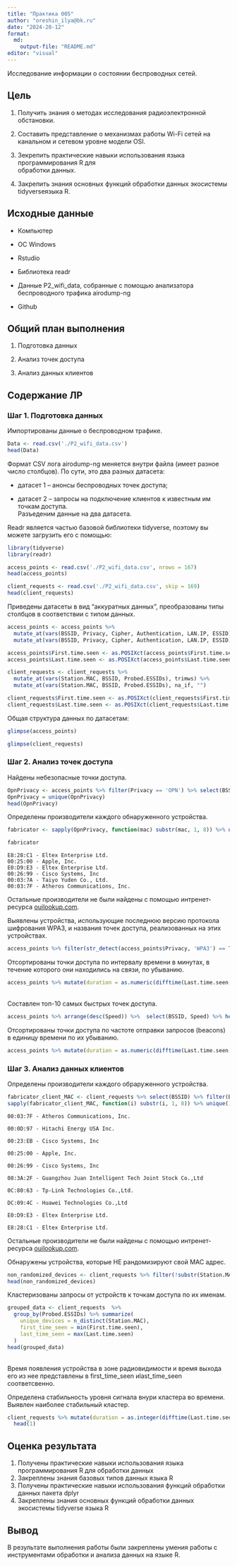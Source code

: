 ```yaml
---
title: "Практика 005"
author: "oreshin_ilya@bk.ru"
date: "2024-20-12"
format:
  md:
    output-file: "README.md"
editor: "visual"
---
```


Исследование информации о состоянии беспроводных сетей.

## Цель

1.  Получить знания о методах исследования радиоэлектронной обстановки.

2.  Составить представление о механизмах работы Wi-Fi сетей на канальном и сетевом уровне модели OSI.

3.  Зекрепить практические навыки использования языка программирования R для\
    обработки данных.

4.  Закрепить знания основных функций обработки данных экосистемы tidyverseязыка R.

## Исходные данные

-   Компьютер

-   ОС Windows

-   Rstudio

-   Библиотека readr

-   Данные P2_wifi_data, собранные с помощью анализатора беспроводного трафика airodump-ng

-   Github

## Общий план выполнения

1.  Подготовка данных

2.  Анализ точек доступа

3.  Анализ данных клиентов

## Содержание ЛР

### Шаг 1. Подготовка данных

Импортированы данные о беспроводном трафике.

```r
Data <- read.csv('./P2_wifi_data.csv')
head(Data)
```

Формат CSV лога airodump-ng меняется внутри файла (имеет разное число столбцов). По сути, это два разных датасета:

-   датасет 1 – анонсы беспроводных точек доступа;

-   датасет 2 – запросы на подключение клиентов к известным им точкам доступа.\
    Разъеденим данные на два датасета.

Readr является частью базовой библиотеки tidyverse, поэтому вы можете загрузить его с помощью:

```r
library(tidyverse)
library(readr)
```

```r
access_points <- read.csv('./P2_wifi_data.csv', nrows = 167)
head(access_points)

```

```r
client_requests <- read.csv('./P2_wifi_data.csv', skip = 169)
head(client_requests)
```

Приведены датасеты в вид “аккуратных данных”, преобразованы типы столбцов в соответствии с типом данных.

```r
access_points <- access_points %>% 
  mutate_at(vars(BSSID, Privacy, Cipher, Authentication, LAN.IP, ESSID), trimws) %>%
  mutate_at(vars(BSSID, Privacy, Cipher, Authentication, LAN.IP, ESSID), na_if, "")

access_points$First.time.seen <- as.POSIXct(access_points$First.time.seen, format = "%Y-%m-%d %H:%M:%S")
access_points$Last.time.seen <- as.POSIXct(access_points$Last.time.seen, format = "%Y-%m-%d %H:%M:%S")

client_requests <- client_requests %>% 
  mutate_at(vars(Station.MAC, BSSID, Probed.ESSIDs), trimws) %>%
  mutate_at(vars(Station.MAC, BSSID, Probed.ESSIDs), na_if, "")

client_requests$First.time.seen <- as.POSIXct(client_requests$First.time.seen, format = "%Y-%m-%d %H:%M:%S")
client_requests$Last.time.seen <- as.POSIXct(client_requests$Last.time.seen, format = "%Y-%m-%d %H:%M:%S")

```

Общая структура данных по датасетам:\

```r
glimpse(access_points)
```

```r
glimpse(client_requests)
```

### Шаг 2. Анализ точек доступа

Найдены небезопасные точки доступа.

```r
OpnPrivacy <- access_points %>% filter(Privacy == 'OPN') %>% select(BSSID)
OpnPrivacy = unique(OpnPrivacy)
head(OpnPrivacy)
```

Определены производители каждого обнаруженного устройства.

```r
fabricator <- sapply(OpnPrivacy, function(mac) substr(mac, 1, 8)) %>% unique()

fabricator
```

```         
E8:28:C1 - Eltex Enterprise Ltd.
00:25:00 - Apple, Inc.
E0:D9:E3 - Eltex Enterprise Ltd.
00:26:99 - Cisco Systems, Inc
00:03:7A - Taiyo Yuden Co., Ltd.
00:03:7F - Atheros Communications, Inc.
```

Остальные производители не были найдены с помощью интренет-ресурса [ouilookup.com](https://ouilookup.com/).

Выявлены устройства, использующие последнюю версию протокола шифрования WPA3, и названия точек доступа, реализованных на этих устройствах.

```r
access_points %>% filter(str_detect(access_points$Privacy, 'WPA3') == TRUE) %>% select(BSSID, ESSID)
```

Отсортированы точки доступа по интервалу времени в минутах, в течение которого они находились на связи, по убыванию.

```r
access_points %>% mutate(duration = as.numeric(difftime(Last.time.seen, First.time.seen, units = "secs"))) %>% arrange(desc(duration)) %>% select(BSSID, duration) %>% head(10)
```

\
Составлен топ-10 самых быстрых точек доступа.

```r
access_points %>% arrange(desc(Speed)) %>%  select(BSSID, Speed) %>% head(10)
```

Отсортированы точки доступа по частоте отправки запросов (beacons) в единицу времени по их убыванию.

```r

access_points %>% mutate(duration = as.numeric(difftime(Last.time.seen, First.time.seen, units = "secs"))) %>% filter(as.integer(duration) != 0) %>% mutate(beacons_per_second = X..beacons / as.integer(duration)) %>% arrange(desc(beacons_per_second)) %>% select(BSSID, X..beacons, duration, beacons_per_second ) %>% head()


```

### Шаг 3. Анализ данных клиентов

Определены производители каждого обраруженного устройства.

```r
fabricator_client_MAC <- client_requests %>% select(BSSID) %>% filter(BSSID != "(not associated)" & !is.na(BSSID)) %>% arrange(BSSID)
sapply(fabricator_client_MAC, function(i) substr(i, 1, 8)) %>% unique() 
```

```         
00:03:7F - Atheros Communications, Inc.

00:0D:97 - Hitachi Energy USA Inc.

00:23:EB - Cisco Systems, Inc

00:25:00 - Apple, Inc.

00:26:99 - Cisco Systems, Inc

08:3A:2F - Guangzhou Juan Intelligent Tech Joint Stock Co.,Ltd

0C:80:63 - Tp-Link Technologies Co.,Ltd.

DC:09:4C - Huawei Technologies Co.,Ltd

E0:D9:E3 - Eltex Enterprise Ltd.

E8:28:C1 - Eltex Enterprise Ltd.
```

Остальные производители не были найдены с помощью интренет-ресурса [ouilookup.com](https://ouilookup.com/).

Обнаружены устройства, которые НЕ рандомизируют свой MAC адрес.

```r
non_randomized_devices <- client_requests %>% filter(!substr(Station.MAC, 2, 2) %in% c("2", "6", "A", "E"))  %>% select(Station.MAC) 
head(non_randomized_devices)


```

Кластеризованы запросы от устройств к точкам доступа по их именам.

```r
grouped_data <- client_requests  %>%
  group_by(Probed.ESSIDs) %>% summarize(
    unique_devices = n_distinct(Station.MAC), 
    first_time_seen = min(First.time.seen),  
    last_time_seen = max(Last.time.seen)
  )
head(grouped_data)
```

\
Время появления устройства в зоне радиовидимости и время выхода его из нее представлены в first_time_seen иlast_time_seen соответсвенно.

Определена стабильность уровня сигнала внури кластера во времени. Выявлен наиболее стабильный кластер.

```r
client_requests %>% mutate(duration = as.integer(difftime(Last.time.seen, First.time.seen))) %>% filter(duration != 0) %>% arrange(desc(duration)) %>%  filter(!is.na(Probed.ESSIDs)) %>%  group_by(Probed.ESSIDs) %>% summarise(Mean = mean(duration), Sd = sd(duration)) %>% filter(!is.na(Sd) & Sd != 0) %>%  arrange(Sd) %>% select(Probed.ESSIDs, Mean, Sd) %>%
  head(1)
```

## Оценка результата

1.  Получены практические навыки использования языка программирования R для обработки данных
2.  Закреплены знания базовых типов данных языка R
3.  Получены практические навыки использования функций обработки данных пакета dplyr
4.  Закреплены знания основных функций обработки данных экосистемы tidyverse языка R

## Вывод

В результате выполнения работы были закреплены умения работы с инструментами обработки и анализа данных на языке R.
